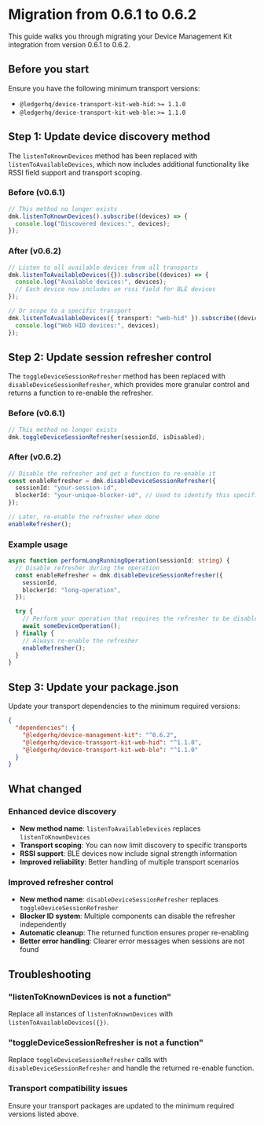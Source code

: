 # Migration from 0.6.1 to 0.6.2

This guide walks you through migrating your Device Management Kit integration from version 0.6.1 to 0.6.2.

## Before you start

Ensure you have the following minimum transport versions:

- `@ledgerhq/device-transport-kit-web-hid`: `>= 1.1.0`
- `@ledgerhq/device-transport-kit-web-ble`: `>= 1.1.0`

## Step 1: Update device discovery method

The `listenToKnownDevices` method has been replaced with `listenToAvailableDevices`, which now includes additional functionality like RSSI field support and transport scoping.

### Before (v0.6.1)

```typescript
// This method no longer exists
dmk.listenToKnownDevices().subscribe((devices) => {
  console.log("Discovered devices:", devices);
});
```

### After (v0.6.2)

```typescript
// Listen to all available devices from all transports
dmk.listenToAvailableDevices({}).subscribe((devices) => {
  console.log("Available devices:", devices);
  // Each device now includes an rssi field for BLE devices
});

// Or scope to a specific transport
dmk.listenToAvailableDevices({ transport: "web-hid" }).subscribe((devices) => {
  console.log("Web HID devices:", devices);
});
```

## Step 2: Update session refresher control

The `toggleDeviceSessionRefresher` method has been replaced with `disableDeviceSessionRefresher`, which provides more granular control and returns a function to re-enable the refresher.

### Before (v0.6.1)

```typescript
// This method no longer exists
dmk.toggleDeviceSessionRefresher(sessionId, isDisabled);
```

### After (v0.6.2)

```typescript
// Disable the refresher and get a function to re-enable it
const enableRefresher = dmk.disableDeviceSessionRefresher({
  sessionId: "your-session-id",
  blockerId: "your-unique-blocker-id", // Used to identify this specific disable request
});

// Later, re-enable the refresher when done
enableRefresher();
```

### Example usage

```typescript
async function performLongRunningOperation(sessionId: string) {
  // Disable refresher during the operation
  const enableRefresher = dmk.disableDeviceSessionRefresher({
    sessionId,
    blockerId: "long-operation",
  });

  try {
    // Perform your operation that requires the refresher to be disabled
    await someDeviceOperation();
  } finally {
    // Always re-enable the refresher
    enableRefresher();
  }
}
```

## Step 3: Update your package.json

Update your transport dependencies to the minimum required versions:

```json
{
  "dependencies": {
    "@ledgerhq/device-management-kit": "^0.6.2",
    "@ledgerhq/device-transport-kit-web-hid": "^1.1.0",
    "@ledgerhq/device-transport-kit-web-ble": "^1.1.0"
  }
}
```

## What changed

### Enhanced device discovery

- **New method name**: `listenToAvailableDevices` replaces `listenToKnownDevices`
- **Transport scoping**: You can now limit discovery to specific transports
- **RSSI support**: BLE devices now include signal strength information
- **Improved reliability**: Better handling of multiple transport scenarios

### Improved refresher control

- **New method name**: `disableDeviceSessionRefresher` replaces `toggleDeviceSessionRefresher`
- **Blocker ID system**: Multiple components can disable the refresher independently
- **Automatic cleanup**: The returned function ensures proper re-enabling
- **Better error handling**: Clearer error messages when sessions are not found

## Troubleshooting

### "listenToKnownDevices is not a function"

Replace all instances of `listenToKnownDevices` with `listenToAvailableDevices({})`.

### "toggleDeviceSessionRefresher is not a function"

Replace `toggleDeviceSessionRefresher` calls with `disableDeviceSessionRefresher` and handle the returned re-enable function.

### Transport compatibility issues

Ensure your transport packages are updated to the minimum required versions listed above.
